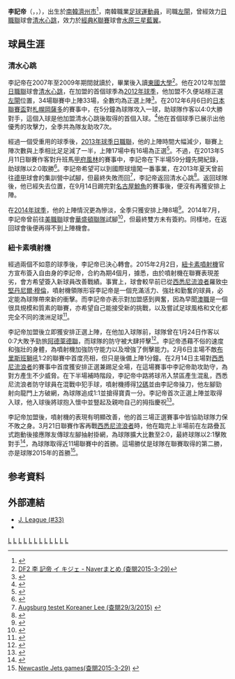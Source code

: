 {{noteTA
|G1=足球
|G2=ALeague
|G3=JLeague
|1=zh-hant:韓國; zh-hk:南韓; zh-hans:韩国;
}}
{{Infobox football biography
|name=李記帝<BR>{{lang|ko|이기제}}
|image=220410 K리그1 FC 서울 vs 수원 삼성 블루윙즈 (이기제).jpg
|fullname=李記帝
|birth_date={{birth date and age|1991|7|9}}
|birth_place={{flagicon|ROK}} [[南韓|南韓]][[濟州市|濟州市]]
|death_date=
|height={{height|m=1.75}}
|position=[[後衛_(足球)|後衛]]
|currentclub=[[水原三星藍翼|水原三星藍翼]]
|clubnumber=23
| youthyears1 = 2010-2011
| youthclubs1 = [[東國大學|東國大學]]
|years1=2012-2015
|clubs1=[[清水心跳|清水心跳]]
|caps1=57
|goals1=1
|years2=2015
|clubs2=[[紐卡素噴射機|紐卡素噴射機]]
|caps2=20
|goals2=2
|years3=2016-2017
|clubs3=[[蔚山現代|蔚山現代]]
|caps3=43
|goals3=0
|years4=2018-
|clubs4=[[水原三星藍翼|水原三星藍翼]]
|caps4=0
|goals2=0
| nationalyears1 = 2010–2011| nationalteam1  = {{Link-en|南韓U20|South Korea national under-20 football team}} | nationalcaps1  =  | nationalgoals1 = 
| club-update = 29-3-2015
| nationalteam-update = 
}}

'''李記帝'''（{{lang-ko|이기제}}，{{lang-en|Lee Ki-Je}}，{{bd|1991年|7月9日}}），出生於[[南韓|南韓]][[濟州市|濟州市]]<ref>{{Cite web |url=http://www.transfermarkt.co.uk/ki-je-lee/profil/spieler/194389 |title=Ki-Je Lee - player profile - Transfermarkt(查閱2015-03-29) |access-date=2015-03-29 |archive-date=2020-06-09 |archive-url=https://web.archive.org/web/20200609191651/https://www.transfermarkt.co.uk/ki-je-lee/profil/spieler/194389 |dead-url=no }}</ref>，南韓職業[[足球|足球]][[運動員|運動員]]，司職[[左閘|左閘]]，曾經效力[[日職聯|日職聯]]球會[[清水心跳|清水心跳]]，效力於[[經典K聯賽|經典K聯賽]]球會[[水原三星藍翼|水原三星藍翼]]。

==球員生涯==
===清水心跳===
李記帝在2007年至2009年期間就讀於{{Link-ko|昌原機械工業高等學校|창원기계공업고등학교}}，畢業後入讀[[東國大學|東國大學]]<ref>[http://webcache.googleusercontent.com/search?q=cache:WvGNp2sQO9AJ:matome.naver.jp/odai/2133161852539270501/2139824076984214703+&cd=2&hl=zh-TW&ct=clnk&gl=uk DF2 李 記帝 イ キジェ - Naverまとめ (查閱2015-3-29)]</ref>。他在2012年加盟[[日職聯|日職聯]]球會[[清水心跳|清水心跳]]，在加盟的首個球季為[[2012年日本職業足球聯賽|2012年球季]]，他加盟不久便站穩正選[[左閘|左閘]]位置，34場聯賽中上陣33場，全數均為正選上陣<ref>{{Cite web |url=http://www.transfermarkt.co.uk/ki-je-lee/leistungsdaten/spieler/194389/plus/?saison=2011 |title=PERFORMANCE DATA 11/12(查閱2015-3-29) |access-date=2015-03-29 |archive-date=2016-03-04 |archive-url=https://web.archive.org/web/20160304130900/http://www.transfermarkt.co.uk/ki-je-lee/leistungsdaten/spieler/194389/plus/?saison=2011 |dead-url=no }}</ref>。在2012年6月6日的[[日本聯賽盃|日本聯賽盃]]對[[札幌岡薩多|札幌岡薩多]]的賽事中，在5分鐘為球隊攻入一球，助球隊作客以4:0大勝對手，這個入球是他加盟清水心跳後取得的首個入球。<ref>{{Cite web |url=http://www.goal.com/en-ie/match/consadole-sapporo-vs-shimizu-s-pulse/1255185/lineups |title=Consadole Sapporo 0 - 4 Shimizu S-Pulse Team line-ups(查閱2015-3-29) |access-date=2015-03-29 |archive-date=2016-03-07 |archive-url=https://web.archive.org/web/20160307234151/http://www.goal.com/en-ie/match/consadole-sapporo-vs-shimizu-s-pulse/1255185/lineups |dead-url=no }}</ref>他在首個球季已展示出他優秀的攻擊力，全季共為隊友助攻7次。

經過一個受重用的球季後，[[2013年日本職業足球聯賽|2013年球季日職聯]]，他的上陣時間大幅減少，聯賽上陣次數與上季相比足足減了一半，上陣17場中有16場為正選<ref>{{Cite web |url=http://www.transfermarkt.co.uk/ki-je-lee/leistungsdaten/spieler/194389/plus/?saison=2012 |title=PERFORMANCE DATA 12/13(查閱2015-3-29) |access-date=2015-03-29 |archive-date=2016-03-04 |archive-url=https://web.archive.org/web/20160304094738/http://www.transfermarkt.co.uk/ki-je-lee/leistungsdaten/spieler/194389/plus/?saison=2012 |dead-url=no }}</ref>。不過，在2013年5月11日聯賽作客對升班馬[[甲府風林|甲府風林]]的賽事中，李記帝在下半場59分鐘先開紀錄，助球隊以2:0取勝<ref>{{Cite web |url=http://www.goal.com/en/match/ventforet-kofu-vs-shimizu-s-pulse/1444927/lineups |title=Ventforet Kofu 0 - 2 Shimizu S-Pulse Team line-ups 5/11/13(查閱2015-03-29) |access-date=2015-03-29 |archive-date=2016-03-28 |archive-url=https://web.archive.org/web/20160328211439/http://www.goal.com/en/match/ventforet-kofu-vs-shimizu-s-pulse/1444927/lineups |dead-url=no }}</ref>。李記帝希望可以到國際球壇闖一番事業，在2013年夏天曾前往[[德甲|德甲]]球會{{fc|奧格斯堡}}的集訓營中試腳，但最終失敗而回<ref>[http://www.transfermarkt.co.uk/augsburg-testet-koreaner-lee/view/news/141070 Augsburg testet Koreaner Lee (查閱29/3/2015)] {{webarchive|url=https://web.archive.org/web/20150402170631/http://www.transfermarkt.co.uk/augsburg-testet-koreaner-lee/view/news/141070 |date=2015-04-02 }}</ref>，李記帝返回清水心跳<ref>{{Cite web |url=http://sportalkorea.mt.co.kr/news/view.php?gisa_uniq=2013111611480413&section_code=20&key=&field=&cp=se&gomb=1 |title=이기제, 아우크스 입단 테스트… 분데스리거 탄생하나(查閱2015-3-29) |access-date=2015-03-29 |archive-date=2015-04-02 |archive-url=https://web.archive.org/web/20150402101822/http://sportalkorea.mt.co.kr/news/view.php?gisa_uniq=2013111611480413&section_code=20&key=&field=&cp=se&gomb=1 |dead-url=no }}</ref>。返回球隊後，他已經失去位置，在9月14日踢完對[[名古屋鯨魚|名古屋鯨魚]]的賽事後，便沒有再獲安排上陣。

在[[2014年日本職業足球聯賽|2014年球季]]，他的上陣情況更為慘淡，全季只獲安排上陣8場<ref>{{Cite web |url=http://www.transfermarkt.co.uk/ki-je-lee/leistungsdaten/spieler/194389/plus/?saison=2013 |title=PERFORMANCE DATA 13/14(查閱2015-3-29) |access-date=2015-03-29 |archive-date=2016-03-04 |archive-url=https://web.archive.org/web/20160304130451/http://www.transfermarkt.co.uk/ki-je-lee/leistungsdaten/spieler/194389/plus/?saison=2013 |dead-url=no }}</ref>。2014年7月，李記帝曾前往[[美職聯|美職聯]]球會[[華盛頓聯隊|華盛頓聯隊]]試腳<ref>{{Cite web |url=http://www.washingtonpost.com/blogs/soccer-insider/wp/2014/07/28/d-c-united-defender-jeff-parke-sidelined-by-migraine-headaches/ |title=D.C. United defender Jeff Parke sidelined by migraine headaches(查閱2015-3-29) |access-date=2015-03-29 |archive-date=2015-02-22 |archive-url=https://web.archive.org/web/20150222181243/http://www.washingtonpost.com/blogs/soccer-insider/wp/2014/07/28/d-c-united-defender-jeff-parke-sidelined-by-migraine-headaches/ |dead-url=no }}</ref>，但最終雙方未有簽約。同樣地，在返回球會後便再得不到上陣機會。

===紐卡素噴射機===
經過兩個不如意的球季後，李記帝已決心轉會。2015年2月2日，[[紐卡素噴射機|紐卡素噴射機]]官方宣布簽入自由身的李記帝，合約為期4個月，據悉，由於噴射機在聯賽表現差劣，會方希望簽入新球員改善戰績。事實上，球會較早前已從[[西悉尼流浪者|西悉尼流浪者]]羅致[[中堅|中堅]][[丹尼爾·穆倫|丹尼爾·穆倫]]，噴射機領隊{{Link-en|菲爾·史杜賓斯|Phil Stubbins}}形容李記帝是一個充滿活力、強壯和勤奮的球員，必定能為球隊帶來新的衝擊。而李記帝亦表示對加盟感到興奮，因為早聞[[澳職|澳職]]是一個很具規模和質素的聯賽，亦希望自己能接受新的挑戰，以及嘗試足球風格和文化都完全不同的澳洲足球<ref>{{Cite web |url=http://www.newcastlejets.com.au/article/jets-sign-left-back-lee-ki-je/m7tzar4hku6r10mupphp84522 |title=Jets sign left-back Lee Ki-je(查閱2015-3-29) |access-date=2015-03-29 |archive-date=2016-08-08 |archive-url=https://web.archive.org/web/20160808042856/http://www.newcastlejets.com.au/article/jets-sign-left-back-lee-ki-je/m7tzar4hku6r10mupphp84522 |dead-url=no }}</ref>。

李記帝加盟後立即獲安排正選上陣，在他加入球隊前，球隊曾在1月24日作客以0:7大敗予勁旅[[阿德萊德聯|阿德萊德聯]]，而球隊的防守被大肆抨擊<ref>{{Cite web |url=http://www.abc.net.au/news/2015-01-24/adelaide-united-demolish-newcastle-in-7-0-rout/6044606 |title=Adelaide United thrash Newcastle Jets 7-0 in one-sided A-League affair(查閱2015-3-29) |access-date=2015-03-29 |archive-date=2016-06-05 |archive-url=https://web.archive.org/web/20160605124915/http://www.abc.net.au/news/2015-01-24/adelaide-united-demolish-newcastle-in-7-0-rout/6044606 |dead-url=no }}</ref>。李記帝憑藉不俗的速度和強壯的身體，為噴射機加強防守能力以及增強了側擊能力。2月6日主場不敵[[布里斯班獅吼|布里斯班獅吼]]1:2的聯賽中首度亮相，但只是後備上陣1分鐘。在2月14日主場對[[西悉尼流浪者|西悉尼流浪者]]的賽事中首度獲安排正選兼踢足全場，在這場賽事中李記帝助攻助守，為對方產生不少威脅。在下半場補時階段，李記帝中路將球吊入禁區產生混亂，西悉尼流浪者防守球員在混戰中犯手球，噴射機搏得[[12碼|12碼]]並由李記帝操刀，他左腳勁射向龍門上方破網，為球隊追成1:1並搶得寶貴一分。李記帝首次正選上陣並取得入球，他入球後將球抱入懷中並豎起及親吻自己的拇指慶祝<ref>{{Cite web |url=https://www.youtube.com/watch?v=cu4aM5jVum4 |title=Lee Ki-Je Goal Newcastle Jets 1:1 Western Sydney (查閱2015-3-29) |access-date=2015-03-29 |archive-date=2016-03-20 |archive-url=https://web.archive.org/web/20160320005649/https://www.youtube.com/watch?v=cu4aM5jVum4 |dead-url=no }}</ref>。

李記帝加盟後，噴射機的表現有明顯改善，他的首三場正選賽事中皆協助球隊力保不敗之身。3月21日聯賽作客再戰[[西悉尼流浪者|西悉尼流浪者]]時，他在臨完上半場前在左路疊瓦式跑動後接應隊友傳球左腳抽射掛網，為球隊擴大比數至2:0，最終球隊以2:1擊敗對手<ref>{{Cite web |url=https://www.youtube.com/watch?v=Z7OIMzaOilg |title=Western Sydney Wanderers vs Newcastle Jets 1-2. Highlights. A-League 20/03/2015 (查閱2015-3-29) |access-date=2015-03-29 |archive-date=2016-03-25 |archive-url=https://web.archive.org/web/20160325194450/https://www.youtube.com/watch?v=Z7OIMzaOilg |dead-url=no }}</ref>，為球隊取得近11場聯賽中的首勝。這場勝仗是球隊在聯賽取得的第二勝，亦是球隊2015年的首勝<ref>[http://www.soccerstats.com/team.asp?league=australia&teamid=14 Newcastle Jets games(查閱2015-3-29)] {{webarchive|url=https://web.archive.org/web/20150402102234/http://www.soccerstats.com/team.asp?league=australia&teamid=14 |date=2015-04-02 }}</ref>。

==参考資料==
{{portal box|人物|大韓民國|足球}}
{{reflist}}

==外部連結==

*[https://web.archive.org/web/20150130165104/http://www.j-league.or.jp/data/view.php?c=shimizu&t=player&g=j1&y=2012&l=E J. League (#33)]
*{{soccerway|id=197687}}

[[Category:韩国足球运动员|L]]
[[Category:清水心跳球員|L]]
[[Category:紐卡素噴射機球員|L]]
[[Category:足球後衛|L]]
[[Category:澳職球員|L]]
[[Category:日職球員|L]]
[[Category:日本外籍足球運動員|L]]
[[Category:澳大利亞外籍足球運動員|L]]
[[Category:在日本的韓國人|L]]
[[Category:東國大學校友|L]]
[[Category:濟州特別自治道出身人物|L]]
[[Category:李姓|L]]